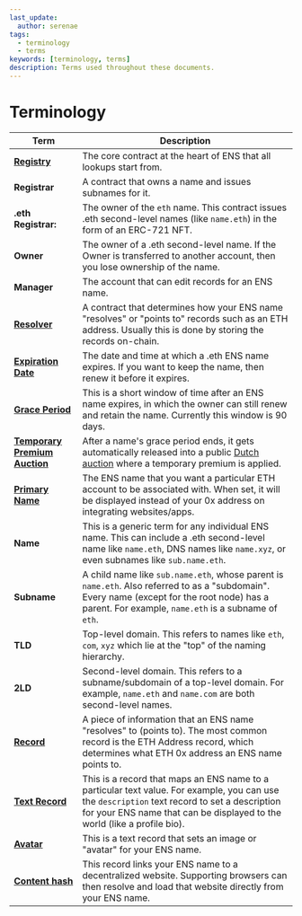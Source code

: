 ```yaml
---
last_update:
  author: serenae
tags:
  - terminology
  - terms
keywords: [terminology, terms]
description: Terms used throughout these documents.
---
```


# Terminology

| Term | Description |
|-|-|
| [**Registry**](/core/design/how-ens-works#the-ens-registry) | The core contract at the heart of ENS that all lookups start from. |
| **Registrar** | A contract that owns a name and issues subnames for it. |
| **.eth Registrar:** | The owner of the `eth` name. This contract issues .eth second-level names (like `name.eth`) in the form of an ERC-721 NFT. |
| **Owner** | The owner of a .eth second-level name. If the Owner is transferred to another account, then you lose ownership of the name. |
| **Manager** | The account that can edit records for an ENS name. |
| [**Resolver**](/core/records/resolver) | A contract that determines how your ENS name "resolves" or "points to" records such as an ETH address. Usually this is done by storing the records on-chain. |
| [**Expiration Date**](/core/registration/name-lifecycle#expired) | The date and time at which a .eth ENS name expires. If you want to keep the name, then renew it before it expires. |
| [**Grace Period**](/core/registration/name-lifecycle#grace-period) | This is a short window of time after an ENS name expires, in which the owner can still renew and retain the name. Currently this window is 90 days. |
| [**Temporary Premium Auction**](/core/registration/name-lifecycle#temporary-premium-auction) | After a name's grace period ends, it gets automatically released into a public [Dutch auction](https://en.wikipedia.org/wiki/Dutch_auction) where a temporary premium is applied. |
| [**Primary Name**](/core/records/primary-name) | The ENS name that you want a particular ETH account to be associated with. When set, it will be displayed instead of your 0x address on integrating websites/apps. |
| **Name** | This is a generic term for any individual ENS name. This can include a .eth second-level name like `name.eth`, DNS names like `name.xyz`, or even subnames like `sub.name.eth`. |
| **Subname** | A child name like `sub.name.eth`, whose parent is `name.eth`. Also referred to as a "subdomain". Every name (except for the root node) has a parent. For example, `name.eth` is a subname of `eth`. |
| **TLD** | Top-level domain. This refers to names like `eth`, `com`, `xyz` which lie at the "top" of the naming hierarchy. |
| **2LD** | Second-level domain. This refers to a subname/subdomain of a top-level domain. For example, `name.eth` and `name.com` are both second-level names. |
| [**Record**](/core/records/) | A piece of information that an ENS name "resolves" to (points to). The most common record is the ETH Address record, which determines what ETH 0x address an ENS name points to. |
| [**Text Record**](/core/records/custom-records) | This is a record that maps an ENS name to a particular text value. For example, you can use the `description` text record to set a description for your ENS name that can be displayed to the world (like a profile bio). |
| [**Avatar**](/core/records/avatar) | This is a text record that sets an image or "avatar" for your ENS name. |
| [**Content hash**](/core/records/content-hash) | This record links your ENS name to a decentralized website. Supporting browsers can then resolve and load that website directly from your ENS name. |